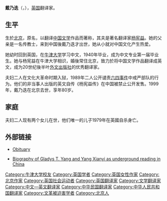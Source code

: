 {{Infobox person
| name        = 戴乃迭<br>Gladys Yang
| image       = Yang Xianyi and Gladys Taylor.jpg
| alt         = Gladys Yang and Yang Xianyi in 1941
| caption     = 1941年杨宪益与戴乃迭新婚留影
| birth_name  = Gladys Margaret Tayler
| birth_date  = {{birth date|1919|01|19}}
| birth_place = {{CHN-1912}}[[北平市|北平市]]
| death_date  = {{death date and age|1999|11|18|1919|01|19}}
| death_place = {{CHN}}[[北京|北京]]
| nationality ={{UK}}
| other_names =
| occupation  = 翻译家
| spouse      = [[杨宪益|杨宪益]]
}}
'''戴乃迭'''（{{lang|en|Gladys Yang}}，{{bd|1919年|1月19日|1999年|11月18日}}），[[英国|英国]]翻译家。

==生平==
生於[[北京|北京]]，原名{{lang|en|Gladys Margaret Tayler}}，以翻译[[中国文学|中国文学]]作品而著称，其夫是著名翻译家[[杨宪益|杨宪益]]。她的父亲是一名传教士，来到中国後戴乃迭才出世，她从小就对中国文化产生热爱。

她幼时回到英国，在[[牛津大学|牛津大学]]学习中文，1940年毕业，成为中文专业第一届毕业生。她与杨宪益在牛津大学相识，婚後常住北京，致力於将中国文学作品翻译成英文，成为20世纪後半叶[[外文出版社|外文出版社]]的优秀翻译家。

夫妇二人在文化大革命时期入狱，1989年二人公开谴责[[六四事件|六四事件]]中戒严部队的行为。他们的非当事人出版的英文自传《杨宪益传》在中国被禁止公开发售。1999年，戴乃迭在北京去世，享年80岁。

==家庭==
夫妇二人现有两个女儿在世，他们唯一的儿子1979年在英國自杀身亡。

==外部链接==
*{{en}}[http://www.findarticles.com/p/articles/mi_qn4158/is_19991201/ai_n14271152 Obituary] 
*{{en}}[http://www.timesonline.co.uk/tol/news/world/asia/article5114414.ece Biography of Gladys T. Yang and Yang Xianyi as underground reading in China]

{{Authority control}}

{{DEFAULTSORT:Yang, Gladys}}
[[Category:牛津大学校友|Category:牛津大学校友]]
[[Category:英国学者|Category:英国学者]]
[[Category:英国女性作家|Category:英国女性作家]]
[[Category:北京作家|Category:北京作家]]
[[Category:英国社会运动者|Category:英国社会运动者]]
[[Category:英国翻译家|Category:英国翻译家]]
[[Category:文学翻译家|Category:文学翻译家]]
[[Category:中文—英文翻译家|Category:中文—英文翻译家]]
[[Category:中华民国翻译家|Category:中华民国翻译家]]
[[Category:中华人民共和国翻译家|Category:中华人民共和国翻译家]]
[[Category:文革被迫害学者|Category:文革被迫害学者]]
[[Category:北京人|Category:北京人]]